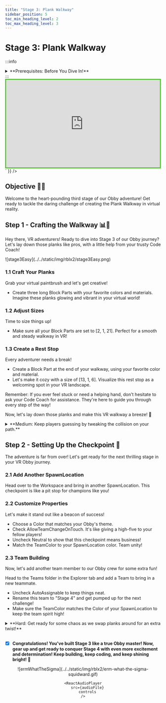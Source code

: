 ```yaml
---
title: "Stage 3: Plank Walkway"
sidebar_position: 5
toc_min_heading_level: 2
toc_max_heading_level: 3
---
```



# Stage 3: Plank Walkway

:::info
<details style={{border:'none'}}>
    <summary>**Prerequisites: Before You Dive In!**</summary>
    
    Before diving into the thrilling challenges of Stage 3, make sure you've conquered these epic quests:
    
    **1. Intro**

    You've embarked on this epic coding adventure with excitement and curiosity. Now, let's take it to the next stage in virtual reality!

    **2. Setup**

    You've set the stage for your Obby journey, ensuring everything's in place for your creative endeavors. Time to unleash your coding superpowers in VR!

    **3. Stage 1: Ascending Walls**

    You've scaled the heights of Ascending Walls, mastering the basics of obstacle creation. Now, let's elevate your skills even further in the immersive world of VR!

    **4. Stage 2: Sphere Stairs**

    You've bravely navigated the Sphere Stairs, showing off your building prowess. Get ready to build on that success and take on the next challenge in virtual reality!

    **You're well-prepared and pumped up to tackle Stage 3 like a true coding hero! Get ready to dive back into the virtual world and create something truly spectacular! 🚀**
</details>
:::

<br  />

<div dangerouslySetInnerHTML={{
  __html: `
    <div style="padding:56.25% 0 0 0;position:relative;border:3px solid #47c621;">
      <iframe src="https://player.vimeo.com/video/952506244?h=a196e0f750" frameborder="0" allow="autoplay; fullscreen; picture-in-picture; clipboard-write" style="position:absolute;top:0;left:0;width:100%;height:100%;" title="Roblox Part 2 - Stage 3"></iframe>
    </div>
    <script src="https://player.vimeo.com/api/player.js"></script>
  `
}} />

## Objective 🧐🗿

Welcome to the heart-pounding third stage of our Obby adventure! Get ready to tackle the daring challenge of creating the Plank Walkway in virtual reality.

## Step 1 - Crafting the Walkway 📊🚶

Hey there, VR adventurers! Ready to dive into Stage 3 of our Obby journey? Let's lay down those planks like pros, with a little help from your trusty Code Coach!

<div className='image-wrapper'>
    ![stage3Easy](../../static/img/rblx2/stage3Easy.png)
</div>

### 1.1 Craft Your Planks

Grab your virtual paintbrush and let's get creative!
- Create three long Block Parts with your favorite colors and materials. Imagine these planks glowing and vibrant in your virtual world!

### 1.2 Adjust Sizes

Time to size things up!
- Make sure all your Block Parts are set to [2, 1, 21]. Perfect for a smooth and steady walkway in VR!

### 1.3 Create a Rest Stop

Every adventurer needs a break! 
- Create a Block Part at the end of your walkway, using your favorite color and material.
- Let's make it cozy with a size of [13, 1, 6]. Visualize this rest stop as a welcoming spot in your VR landscape.

Remember: If you ever feel stuck or need a helping hand, don't hesitate to ask your Code Coach for assistance. They're here to guide you through every step of the way!

Now, let's lay down those planks and make this VR walkway a breeze! 🌟

<details>
    <summary>**Medium: Keep players guessing by tweaking the collision on your path.**</summary>

    <div className='image-wrapper'>
        ![stage3Medium](../../static/img/rblx2/stage3Medium.png)
    </div>

    <br  />

    Let's walk the plank in style! Get ready to build your very own Plank Walkway.

    **1.1 Craft Your Planks**

    Time to unleash your inner architect in VR!
    - Create three long block parts.
    - Each with your own vibrant Colors and Materials. Make them as bright and sturdy as your imagination!

    **1.2 Rest Stop**

    Even adventurers need a break!
    - Place a block part at the end of your walkway, like a cozy spot to catch your breath before the next challenge. Picture it as a welcoming rest area in your virtual world.

    **1.3 Double Trouble**

    Duplicate your three planks and the resting spot.
    - Place them twice along your Obby path. It's like creating your own roadmap to success in VR!
</details>

## Step 2 - Setting Up the Checkpoint 🚩

The adventure is far from over! Let's get ready for the next thrilling stage in your VR Obby journey.

### 2.1 Add Another SpawnLocation

Head over to the Workspace and bring in another SpawnLocation. This checkpoint is like a pit stop for champions like you!

### 2.2 Customize Properties

Let's make it stand out like a beacon of success!
- Choose a Color that matches your Obby's theme.
- Check AllowTeamChangeOnTouch. It's like giving a high-five to your fellow players!
- Uncheck Neutral to show that this checkpoint means business!
- Match the TeamColor to your SpawnLocation color. Team unity!

### 2.3 Team Building

Now, let's add another team member to our Obby crew for some extra fun!

Head to the Teams folder in the Explorer tab and add a Team to bring in a new teammate.
- Uncheck AutoAssignable to keep things neat.
- Rename this team to "Stage 4" and get pumped up for the next challenge!
- Make sure the TeamColor matches the Color of your SpawnLocation to keep the team spirit high!

<details>
    <summary>**Hard: Get ready for some chaos as we swap planks around for an extra twist!**</summary>

    **If you want more of a challenge by recreating the video yourself, follow these steps:**

    Hey fearless adventurers! Stage 3 just got a whole lot trickier, but I know you're up for the challenge! Get ready to swap those planks and bring on the chaos – but remember, your Code Coach is always here to lend a hand if you need it. Let's dive in and see if you can tackle this challenge all on your own!

    **Description** 

    We are going to create a script that makes three parts in Roblox swap positions randomly. Here's what we want to accomplish: 

    **Step 1 - Start with Three Parts:**
    
    We will have three parts in our game. 

    **Step 2 - Swap Positions**
    
    The parts will switch places with each other randomly. 

    **Step 3 - Keep Swapping:**
    
    The parts will keep swapping positions continuously, creating a fun effect. 

    By doing this, the parts will keep moving to each other's positions randomly, making the game more interesting. 

    <br  />
    
    **Instructions and Code Logic** 

    **Step 1 - Set Up Starting Variables:**

    - Create variables for each of the three parts (`part1`, `part2`, and `part3`). 

    **Step 2 - Create a Function:**

    - Define a function named `swapPositions` that takes two parts (`partA` and `partB`) and swaps their positions. 

    **Step 3 - Make an Infinite Loop:**

    - Create a loop that runs forever using `while true do`. 

    **Step 4 - Choose a Random Swap:**

    - Inside the loop, choose a random number between 1 and 3. 

    **Step 5 - Swap Based on Random Choice:**

    - If the random number is 1, swap the positions of `part1` and `part2`. 

    - If the random number is 2, swap the positions of `part2` and `part3`. 

    - If the random number is 3, swap the positions of `part3` and `part1`. 

    **Step 6 - Pause the Loop:**

    - Use the `wait` function to pause the loop for a short time, such as 2 seconds, before repeating the loop. 

    <br  />

    **Putting It All Together**

    - Start by setting up your three parts. 

    - Define a function named `swapPositions` that swaps the positions of two parts. 

    - Create an infinite loop using `while true do`. 

    - Inside the loop, choose a random number between 1 and 3. 

    - Swap the positions of the parts based on the random number. 

    - Use the `wait` function to pause the loop for a short time. 

    - Repeat the loop to keep swapping the parts' positions randomly. 

    {/* <br  />

    **Extra Points Challenge:**

    Feeling up for a challenge? Take your completed script and duplicate it onto the remaining planks. Can you conquer this stage solo, without any assistance from your Code Coach? It's time to put your skills to the test and strive for that flawless run!

    But remember, even the greatest heroes need support from time to time. If you find yourself in need of guidance, don't hesitate to reach out to your Code Coach. However, if you're able to conquer this challenge independently, you'll earn some serious coding bragging rights!

    So, gear up, fearless coders, and prepare to conquer the dynamic platforms of **Stage 3 - Hard**! Your coding journey awaits! 🚀💻 */}
</details>

<br  />

- [x] **Congratulations! You've built Stage 3 like a true Obby master! Now, gear up and get ready to conquer Stage 4 with even more excitement and determination! Keep building, keep coding, and keep shining bright! 🌟**

<div align='center'>
    ![ermWhatTheSigma](../../static/img/rblx2/erm-what-the-sigma-squidward.gif)

    <ReactAudioPlayer
        src={audioFile}
        controls
    />
</div>